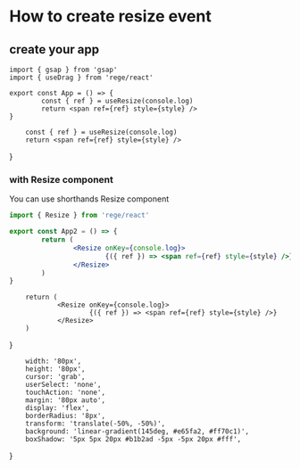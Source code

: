 # How to create resize event

## create your app

```tsx
import { gsap } from 'gsap'
import { useDrag } from 'rege/react'

export const App = () => {
        const { ref } = useResize(console.log)
        return <span ref={ref} style={style} />
}
```



        const { ref } = useResize(console.log)
        return <span ref={ref} style={style} />
}

<App />

### with Resize component

You can use shorthands Resize component

```jsx
import { Resize } from 'rege/react'

export const App2 = () => {
        return (
                <Resize onKey={console.log}>
                        {({ ref }) => <span ref={ref} style={style} />}
                </Resize>
        )
}
```


        return (
                <Resize onKey={console.log}>
                        {({ ref }) => <span ref={ref} style={style} />}
                </Resize>
        )
}

<App2 />

        width: '80px',
        height: '80px',
        cursor: 'grab',
        userSelect: 'none',
        touchAction: 'none',
        margin: '80px auto',
        display: 'flex',
        borderRadius: '8px',
        transform: 'translate(-50%, -50%)',
        background: 'linear-gradient(145deg, #e65fa2, #ff70c1)',
        boxShadow: '5px 5px 20px #b1b2ad -5px -5px 20px #fff',
}
